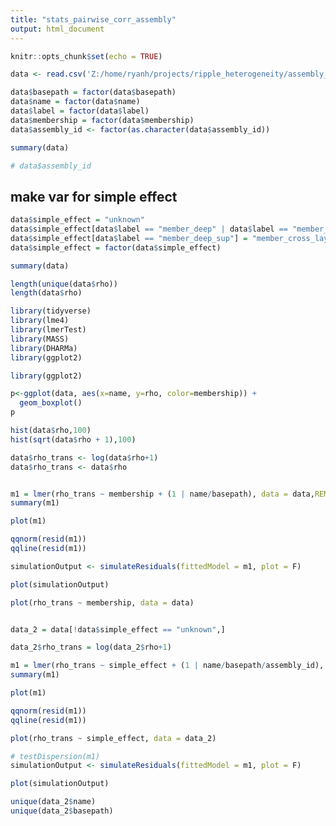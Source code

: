 ```yaml
---
title: "stats_pairwise_corr_assembly"
output: html_document
---
```


```r
knitr::opts_chunk$set(echo = TRUE)
```


```r
data <- read.csv('Z:/home/ryanh/projects/ripple_heterogeneity/assembly_unit_corrs/results/df.csv')

data$basepath = factor(data$basepath)
data$name = factor(data$name)
data$label = factor(data$label)
data$membership = factor(data$membership)
data$assembly_id <- factor(as.character(data$assembly_id))

summary(data)

```

```r

# data$assembly_id
```

## make var for simple effect
```r

data$simple_effect = "unknown"
data$simple_effect[data$label == "member_deep" | data$label == "member_sup"] = "member_single_layer"
data$simple_effect[data$label == "member_deep_sup"] = "member_cross_layer"
data$simple_effect = factor(data$simple_effect)

summary(data)
```


```r

length(unique(data$rho))
length(data$rho)

```

```r

library(tidyverse)
library(lme4)
library(lmerTest)
library(MASS)
library(DHARMa)
library(ggplot2)

```

```r
library(ggplot2)

p<-ggplot(data, aes(x=name, y=rho, color=membership)) +
  geom_boxplot()
p

```

```r
hist(data$rho,100)
hist(sqrt(data$rho + 1),100)
```

```r
data$rho_trans <- log(data$rho+1)
data$rho_trans <- data$rho


m1 = lmer(rho_trans ~ membership + (1 | name/basepath), data = data,REML=FALSE)
summary(m1)

```


```r
plot(m1)

qqnorm(resid(m1))
qqline(resid(m1))
```


```r
simulationOutput <- simulateResiduals(fittedModel = m1, plot = F)
```


```r
plot(simulationOutput)
```

```r
plot(rho_trans ~ membership, data = data)
```


```r


```


```r

data_2 = data[!data$simple_effect == "unknown",]

data_2$rho_trans = log(data_2$rho+1)

m1 = lmer(rho_trans ~ simple_effect + (1 | name/basepath/assembly_id), data = data_2,REML=FALSE)
summary(m1)

```


```r
plot(m1)

qqnorm(resid(m1))
qqline(resid(m1))
```

```r
plot(rho_trans ~ simple_effect, data = data_2)

```

```r

# testDispersion(m1)
simulationOutput <- simulateResiduals(fittedModel = m1, plot = F)


```



```r
plot(simulationOutput)

```

```r
unique(data_2$name)
unique(data_2$basepath)

```

```r

```

```r

```

```r

```

```r

```

```r

```

```r

```

```r

```

```r

```

